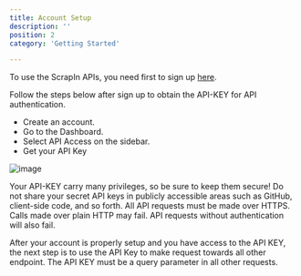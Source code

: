 ```yaml
---
title: Account Setup
description: ''
position: 2
category: 'Getting Started'

---
```


To use the ScrapIn APIs, you need first to sign up [here](https://www.scrapin.io/).

Follow the steps below after sign up to obtain the API-KEY for API authentication.



* Create an account.
* Go to the Dashboard.
* Select API Access on the sidebar.
* Get your API Key




![image](/images/integrations.png "Credentials Image")

<Warning>
Your API-KEY carry many privileges, so be sure to keep them secure! Do not share your secret API keys in publicly accessible areas such as GitHub, client-side code, and so forth.
</Warning>



<Warning>
All API requests must be made over HTTPS. Calls made over plain HTTP may fail. API requests without authentication will also fail.
</Warning>

After your account is properly setup and you have access to the API KEY, the next step is to use the API Key to make request towards all other endpoint. The API KEY must be a query parameter in all other requests. 
